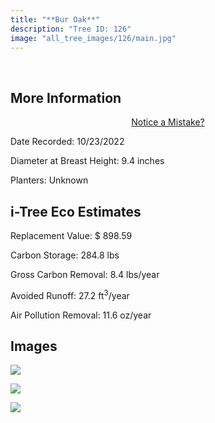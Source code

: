 ```yaml
---
title: "**Bur Oak**"
description: "Tree ID: 126"
image: "all_tree_images/126/main.jpg"
---
```


<br>

## **More Information**
::: column-margin
<center><a class="button" href="https://forms.gle/W6f5nwYxrM33hF4f7">Notice a Mistake?</a></center>
:::


Date Recorded:  10/23/2022

Diameter at Breast Height:  9.4  inches

Planters:  Unknown

## **i-Tree Eco Estimates**


 Replacement Value: $ 898.59

 Carbon Storage:  284.8  lbs

 Gross Carbon Removal:  8.4  lbs/year

 Avoided Runoff:  27.2  ft<sup>3</sup>/year

 Air Pollution Removal:  11.6  oz/year

## **Images**


 ![](all_tree_images/126/IMG_6844.jpg)

 ![](all_tree_images/126/IMG_6846.jpg)

 ![](all_tree_images/126/main.jpg)
